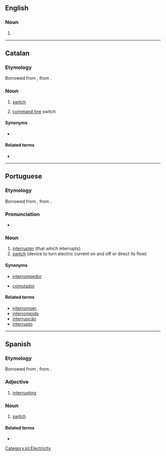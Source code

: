 ==English==

===Noun===
{{en-noun}}

# {{alt form|interrupter|lang=en}}

----

==Catalan==

===Etymology===
Borrowed from {{bor|ca|LL.|interruptor}}, from {{der|ca|la|interrumpo}}.

===Noun===
{{ca-noun|m}}

# [[switch]]
# {{lb|ca|computing}} [[command line]] switch

====Synonyms====
* {{sense|command line switch}} {{l|ca|opció}}

====Related terms====
* {{l|ca|interrompre}}

----

==Portuguese==
{{wikipedia|lang=pt}}

===Etymology===
Borrowed from {{bor|pt|LL.|interruptor}}, from {{der|pt|la|interrumpo}}.

===Pronunciation===
* {{a|South Brazil}} {{IPA|/ˌĩ.te.hup.ˈtoɻ/||/ˌĩ.te.ˌhu.pi.ˈtoɻ/|lang=pt}}

===Noun===
{{pt-noun|m|es}}

# [[interrupter]] (that which interrupts)
# [[switch]] (device to turn electric current on and off or direct its flow)

====Synonyms====
* {{sense|that which interrupts}} [[interrompedor]]
* {{sense|device}} [[comutador]]

====Related terms====
* [[interromper]],
* [[interrompido]]
* [[interrupção]]
* [[interrupto]]

[[Category:pt:Electricity]]

----

==Spanish==

===Etymology===
Borrowed from {{bor|es|LL.|interruptor}}, from {{der|es|la|interrumpo}}.

===Adjective===
{{es-adj|f=interruptora|mpl=interruptores|fpl=interruptoras}}

# [[interrupting]]

===Noun===
{{es-noun|m|interruptores}}

# [[switch]]

====Related terms====
* {{l|es|interrumpir}}